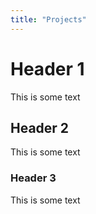 ---
title: "Projects"
---

# Header 1

This is some text

## Header 2

This is some text

### Header 3

This is some text
